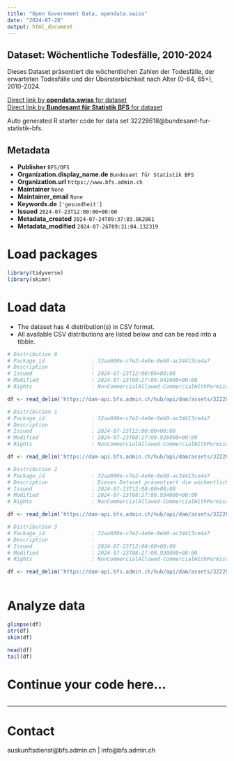 ```yaml
---
title: "Open Government Data, opendata.swiss"
date: "2024-07-28"
output: html_document
---
```


## Dataset: Wöchentliche Todesfälle, 2010-2024

Dieses Dataset präsentiert die wöchentlichen Zahlen der Todesfälle, der erwarteten Todesfälle und der Übersterblichkeit nach Alter (0-64, 65+), 2010-2024.

[Direct link by **opendata.swiss** for dataset](https://opendata.swiss/de/dataset/wochentliche-todesfalle-2010-20241)<br>
[Direct link by **Bundesamt für Statistik BFS** for dataset](https://www.bfs.admin.ch/asset/de/ts-d-14.03.04.03-wr)

Auto generated R starter code for data set 32228618@bundesamt-fur-statistik-bfs.

## Metadata

- **Publisher** `BFS/OFS`
- **Organization.display_name.de** `Bundesamt für Statistik BFS`
- **Organization.url** `https://www.bfs.admin.ch`
- **Maintainer** `None`
- **Maintainer_email** `None`
- **Keywords.de** `['gesundheit']`
- **Issued** `2024-07-23T12:00:00+00:00`
- **Metadata_created** `2024-07-24T09:37:03.862861`
- **Metadata_modified** `2024-07-26T09:31:04.132319`


# Load packages

```r

library(tidyverse)
library(skimr)

```

# Load data

-   The dataset has 4 distribution(s) in CSV format.
-   All available CSV distributions are listed below and can be read into a tibble.

```r

# Distribution 0
# Package_id               : 32aa600e-c7e2-4e0e-8eb0-ac34413ce4a7
# Description              : 
# Issued                   : 2024-07-23T12:00:00+00:00
# Modified                 : 2024-07-23T08:27:09.941000+00:00
# Rights                   : NonCommercialAllowed-CommercialWithPermission-ReferenceRequired

df <- read_delim('https://dam-api.bfs.admin.ch/hub/api/dam/assets/32228640/master')

# Distribution 1
# Package_id               : 32aa600e-c7e2-4e0e-8eb0-ac34413ce4a7
# Description              : 
# Issued                   : 2024-07-23T12:00:00+00:00
# Modified                 : 2024-07-23T08:27:09.926000+00:00
# Rights                   : NonCommercialAllowed-CommercialWithPermission-ReferenceRequired

df <- read_delim('https://dam-api.bfs.admin.ch/hub/api/dam/assets/32228645/master')

# Distribution 2
# Package_id               : 32aa600e-c7e2-4e0e-8eb0-ac34413ce4a7
# Description              : Dieses Dataset präsentiert die wöchentlichen Zahlen der Todesfälle, der erwarteten Todesfälle und der Übersterblichkeit nach Alter (0-64, 65+), 2010-2024.
# Issued                   : 2024-07-23T12:00:00+00:00
# Modified                 : 2024-07-23T08:27:09.934000+00:00
# Rights                   : NonCommercialAllowed-CommercialWithPermission-ReferenceRequired

df <- read_delim('https://dam-api.bfs.admin.ch/hub/api/dam/assets/32228630/master')

# Distribution 3
# Package_id               : 32aa600e-c7e2-4e0e-8eb0-ac34413ce4a7
# Description              : 
# Issued                   : 2024-07-23T12:00:00+00:00
# Modified                 : 2024-07-23T08:27:09.930000+00:00
# Rights                   : NonCommercialAllowed-CommercialWithPermission-ReferenceRequired

df <- read_delim('https://dam-api.bfs.admin.ch/hub/api/dam/assets/32228635/master')



```

# Analyze data

```r

glimpse(df)
str(df)
skim(df)

head(df)
tail(df)

```

# Continue your code here...

```r

```

------------------------------------------------------------------------

# Contact

auskunftsdienst@bfs.admin.ch | info@bfs.admin.ch
